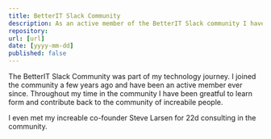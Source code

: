 ```yaml
---
title: BetterIT Slack Community 
description: As an active member of the BetterIT Slack community I have contributed to the community in a number of ways.
repository: 
url: [url]
date: [yyyy-mm-dd]
published: false
---
```


The BetterIT Slack Community was part of my technology journey. I joined the community a few years ago and have been an active member ever since. Throughout my time in the community I have been greatful to learn form and contribute back to the community of increabile people. 

I even met my increable co-founder Steve Larsen for 22d consulting in the community.